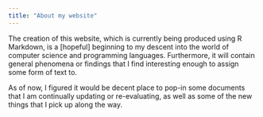 ```yaml
---
title: "About my website"
---
```


The creation of this website, which is currently being produced using R Markdown, is a [hopeful] beginning to my descent into the world of computer science and programming languages. Furthermore, it will contain general phenomena or findings that I find interesting enough to assign some form of text to. 

As of now, I figured it would be decent place to pop-in some documents that I am continually updating or re-evaluating, as well as some of the new things that I pick up along the way. 


